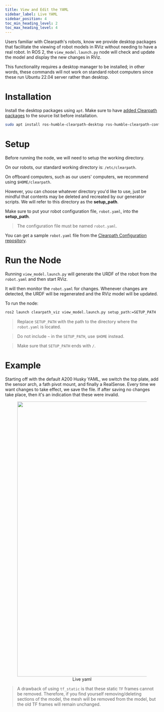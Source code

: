 ```yaml
---
title: View and Edit the YAML
sidebar_label: Live YAML
sidebar_position: 4
toc_min_heading_level: 2
toc_max_heading_level: 4
---
```


Users familiar with Clearpath's robots, know we provide desktop packages that facilitate the viewing of robot models in RViz without needing to have a real robot. In ROS 2, the `view_model.launch.py` node will check and update the model and display the new changes in RViz.

This functionality requires a desktop manager to be installed; in other words, these commands will not work on standard robot computers since these run Ubuntu 22.04 server rather than desktop.

# Installation

Install the desktop packages using `apt`. Make sure to have [added Clearpath packages](https://packages.clearpathrobotics.com/) to the source list before installation.

```bash
sudo apt install ros-humble-clearpath-desktop ros-humble-clearpath-config-live
```

# Setup

Before running the node, we will need to setup the working directory.

On our robots, our standard working directory is: `/etc/clearpath`.

On offboard computers, such as our users' computers, we recommend using `$HOME/clearpath`.

However, you can choose whatever directory you'd like to use, just be mindful that contents may be deleted and recreated by our generator scripts. We will refer to this directory as the **setup_path**.

Make sure to put your robot configuration file, `robot.yaml`, into the **setup_path**.
> The configuration file must be named `robot.yaml`.

You can get a sample `robot.yaml` file from the [Clearpath Configuration repository](https://github.com/clearpathrobotics/clearpath_config/).

# Run the Node

Running `view_model.launch.py` will generate the URDF of the robot from the `robot.yaml` and then start RViz.

It will then monitor the `robot.yaml` for changes. Whenever changes are detected, the URDF will be regenerated and the RViz model will be updated.

To run the node:

```bash
ros2 launch clearpath_viz view_model.launch.py setup_path:=SETUP_PATH
```
> Replace `SETUP_PATH` with the path to the directory where the `robot.yaml` is located.

> Do not include `~` in the `SETUP_PATH`, use `$HOME` instead.

> Make sure that `SETUP_PATH` ends with `/`.

# Example

Starting off with the default A200 Husky YAML, we switch the top plate, add the sensor arch, a fath pivot mount, and finally a RealSense. Every time we want changes to take effect, we save the file. If after saving no changes take place, then it's an indication that these were invalid.

<center>
  <figure>
    <img
      src={require("./img/live_yaml.gif").default}
      width="900"
    />
    <figcaption>Live yaml</figcaption>
  </figure>
</center>

> A drawback of using `tf_static` is that these static `TF` frames cannot be removed. Therefore, if you find yourself removing/deleting sections of the model, the mesh will be removed from the model, but the old TF frames will remain unchanged.
